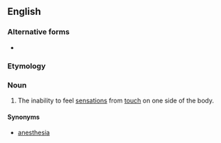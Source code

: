==English==

===Alternative forms===
* {{l|en|hemianaesthesia}}

===Etymology===
{{prefix|hemi|anesthesia|lang=en}}

===Noun===
{{en-noun|-}}

# {{lb|en|medical}} The inability to feel [[sensations]] from [[touch]] on one side of the body.

====Synonyms====
* {{l|en|unilateral}} [[anesthesia]]
